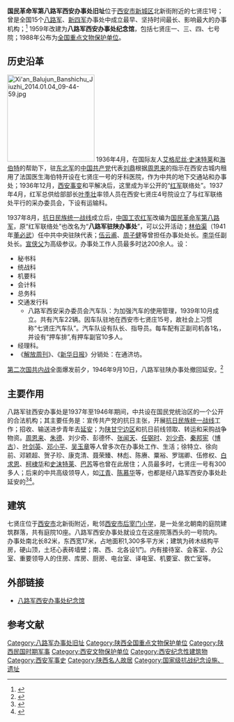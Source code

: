 {{文物保护单位
| 级别 = 全国
| 名称 = 八路军西安办事处旧址
| 图片 = Xi'an Balujun Banshichu Jiuzhi 2014.01.04 09-22-47.jpg
| 编号 = 3-36
| 分类 = 革命遗址及革命纪念建筑物
| 时代 = 1937年至1946年
| 所在 = {{CHN}}[[陝西省|陝西省]][[西安市|西安市]][[新城区_(西安市)|新城区]]七贤庄1号
| 登录 = 1988年
}}
'''国民革命军第八路军西安办事处旧址'''位于[[西安市|西安市]][[新城区_(西安市)|新城区]]北新街附近的七贤庄1号；曾是全国15个[[八路军|八路军]]、[[新四军|新四军]]办事处中成立最早、坚持时间最长、影响最大的办事机构；<ref>{{Cite web|url=http://xatb.mofcom.gov.cn/article/tupxw/201308/20130800241446.shtml|title=西安特办开展专题党日活动|accessdate=2013-12-22|author=|date=2013-08-12|work=|publisher=中华人民共和国商务部网|language=Zh-hans|archive-date=2020-12-12|archive-url=https://web.archive.org/web/20201212155413/http://xatb.mofcom.gov.cn/article/tupxw/201308/20130800241446.shtml|dead-url=no}}</ref> 1959年改建为'''八路军西安办事处纪念馆'''，包括七贤庄一、三、四、七号院；1988年公布为[[全国重点文物保护单位|全国重点文物保护单位]]。

== 历史沿革 ==
[[File:Xi'an_Balujun_Banshichu_Jiuzhi_2014.01.04_09-44-59.jpg|200px]]
1936年4月，在国际友人[[艾格尼丝·史沫特莱|艾格尼丝·史沫特莱]]和[[海伯特|海伯特]]的帮助下，驻[[东北军|东北军]]的[[中国共产党|中国共产党]]代表[[刘鼎|刘鼎]]根据[[周恩来|周恩来]]的指示在西安古城内租用了法国医生海伯特开设在七贤庄一号的牙科医院，作为中共的地下交通站和办事处；1936年12月，[[西安事变|西安事变]]和平解决后，这里成为半公开的“[[中国工农红军|红军]]联络处”。1937年4月，红军总供给部部长[[叶季壮|叶季壮]]率领人员在西安七贤庄4号院设立了与红军联络处平行的采办委员会，下设有运输科。

1937年8月，[[抗日民族统一战线|抗日民族统一战线]]成立后，[[中国工农红军|中国工农红军]]改编为[[国民革命军第八路军|国民革命军第八路军]]，原“红军联络处”也改名为“'''八路军驻陕办事处'''”，可以公开活动；[[林伯渠|林伯渠]]（1941年[[董必武|董必武]]）任中共中央驻陕代表；[[伍云甫|伍云甫]]、[[周子健|周子健]]等曾担任办事处处长。[[李华_(1908年)|李华]]任副处长。[[宣侠父|宣侠父]]为高级参议。办事处工作人员最多时达200余人。设：
* 秘书科
* 统战科
* 机要科
* 会计科
* 总务科
* 交通发行科
**八路军西安采办委员会汽车队：为加强汽车的使用管理，1939年10月成立。共有汽车22辆。因车队驻地在西安市七贤庄15号，故社会上习惯称“七贤庄汽车队”。汽车队设有队长、指导员。每车配有正副司机各1名，并设有“押车排”,有押车副官10多人。
* 经理科。
* 《[[解放周刊|解放周刊]]》、《[[新华日报|新华日报]]》分销处：在通济坊。 

[[第二次国共内战|第二次国共内战]]全面爆发前夕，1946年9月10日，八路军驻陕办事处撤回延安。<ref>{{Cite web|url=http://travel.sina.com.cn/china/2008-10-14/140330021.shtml|title=八路军西安办事处旧址|accessdate=2013-12-22|author=|publisher=新浪网|language=Zh-hans|archive-date=2020-10-18|archive-url=https://web.archive.org/web/20201018011351/http://travel.sina.com.cn/china/2008-10-14/140330021.shtml|dead-url=no}}</ref>

== 主要作用 ==
八路军驻西安办事处是1937年至1946年期间，中共设在国民党统治区的一个公开的合法机构；其主要任务是：宣传共产党的抗日主张，开展[[抗日民族统一战线|抗日民族统一战线]]工作；招收、输送进步青年去[[延安|延安]]；为[[陕甘宁边区|陕甘宁边区]]和抗日前线领取、转运和采购战争物资。[[周恩来|周恩来]]、[[朱德|朱德]]、刘少奇、彭德怀、[[张闻天|张闻天]]、[[任弼时|任弼时]]、[[刘少奇|刘少奇]]、[[秦邦宪|秦邦宪]]（[[博古|博古]]）、[[叶剑英|叶剑英]]、[[邓小平|邓小平]]、[[吴玉章|吴玉章]]等人曾多次在办事处工作、生活；徐特立、徐向前、邓颖超、贺子珍、康克清、聂荣臻、林彪、陈赓、粟裕、罗瑞卿、伍修权、[[白求恩|白求恩]]、[[柯棣华|柯棣华]]和[[史沫特莱|史沫特莱]]、[[巴苏|巴苏]]等也曾在此居住；人员最多时，七贤庄一号有300多人；后来的中共高级领导人，如[[江青|江青]]、[[陈慕华|陈慕华]]等，也都是经八路军西安办事处赴延安的<ref>{{Cite web|url=http://news.xinhuanet.com/book/2008-01/21/content_7462469.htm|title=江青进延安恰巧搭乘毛泽东坐的卡车|author=王凡 东平著|publisher=中央党史出版社|language=Zh-hans|accessdate=2013-12-22|archive-date=2017-06-06|archive-url=https://web.archive.org/web/20170606002550/http://news.xinhuanet.com/book/2008-01/21/content_7462469.htm|dead-url=no}}</ref><ref>{{Cite web|url=http://www.xabb.org.cn/contents/13/6.html|title=原国务院副总理陈慕华重游“八办”|accessdate=2013-12-22|author=|publisher=八办官网|language=Zh-hans|archive-date=2020-10-18|archive-url=https://web.archive.org/web/20201018011324/http://www.xabb.org.cn/contents/13/6.html|dead-url=no}}</ref>。

== 建筑 ==
七贤庄位于[[西安市|西安市]]北新街附近，毗邻[[西安市后宰门小学|西安市后宰门小学]]，是一处坐北朝南的庭院建筑群落，共有庭院10座。八路军西安办事处就设立在这座院落西头的一号院内。办事处南北长82米，东西宽17米，占地面积1,300多平方米；建筑为砖木结构平房，硬山顶，土坯心表砖墙壁；南、西、北各设1门。内有接待室、会客室、办公室、重要领导人的住房、库房、厨房、电台室、译电室、机要室、救亡室等。

== 外部链接 ==
*[http://www.xabb.org.cn/indexnew.htm 八路军西安办事处纪念馆] {{Wayback|url=http://www.xabb.org.cn/indexnew.htm |date=20201018011327 }}

==参考文献==
{{commonscat|Former office of Eighth Route Army in Xi'an}}
{{reflist}}

{{陕西全国重点文物保护单位}}
{{陕西省全国爱国主义教育示范基地}}
{{中国20世纪建筑遗产}}
[[Category:八路军办事处旧址|Category:八路军办事处旧址]]
[[Category:陕西全国重点文物保护单位|Category:陕西全国重点文物保护单位]]
[[Category:陕西民国时期军事|Category:陕西民国时期军事]]
[[Category:西安文物保护单位|Category:西安文物保护单位]]
[[Category:西安纪念性建筑物|Category:西安纪念性建筑物]]
[[Category:西安军事史|Category:西安军事史]]
[[Category:陕西名人故居|Category:陕西名人故居]]
[[Category:国家级抗战纪念设施、遗址|Category:国家级抗战纪念设施、遗址]]